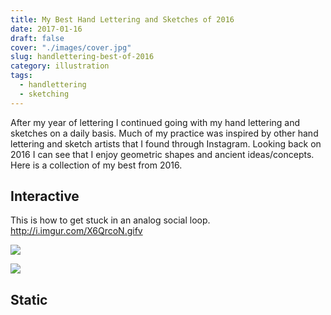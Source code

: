 ```yaml
---
title: My Best Hand Lettering and Sketches of 2016
date: 2017-01-16
draft: false
cover: "./images/cover.jpg"
slug: handlettering-best-of-2016
category: illustration
tags: 
  - handlettering
  - sketching
---
```


After my year of lettering I continued going with my hand lettering and sketches on a daily basis. Much of my practice was inspired by other hand lettering and sketch artists that I found through Instagram. Looking back on 2016 I can see that I enjoy geometric shapes and ancient ideas/concepts. Here is a collection of my best from 2016.

## Interactive

This is how to get stuck in an analog social loop. http://i.imgur.com/X6QrcoN.gifv

<Flexbox gap>

[![](https://res.cloudinary.com/joelmturner/w_500,h_500,c_fill/blog/2017/01/viral-card-1-optimized.jpg)](https://res.cloudinary.com/joelmturner/w_500,h_500,c_fill/blog/2017/01/viral-card-1-optimized.jpg)

[![](https://res.cloudinary.com/joelmturner/w_500,h_500,c_fill/blog/2017/01/viral-card-2-optimized.jpg)](https://res.cloudinary.com/joelmturner/w_500,h_500,c_fill/blog/2017/01/viral-card-2-optimized.jpg)

</Flexbox>

## Static

<PostGallery collection='insta2016' />

<!-- \[gallery columns="5" link="file" size="medium" ids="17401,17402,17403,17404,17405,17406,17407,17408,17409,17410,17411,17412,17413,17414,17415,17416,17417,17418,17419,17420,17421,17422,17423,17424,17425,17426,17427,17428,17429,17430"\] -->
